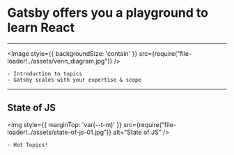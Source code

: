 

# Gatsby offers you a playground to learn React

---

<Image style={{ backgroundSize: 'contain' }} src={require("file-loader!../assets/venn_diagram.jpg")} />

```notes
- Introduction to topics
- Gatsby scales with your expertise & scope
```

---

## State of JS

<img style={{ marginTop: 'var(--t-m)' }} src={require("file-loader!../assets/state-of-js-01.jpg")} alt="State of JS" />

```notes
- Hot Topics!
```